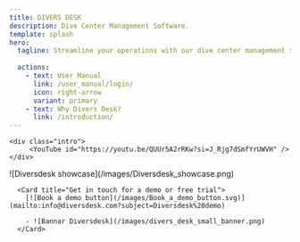 ```yaml
---
title: DIVERS DESK
description: Dive Center Management Software.
template: splash
hero:
  tagline: Streamline your operations with our dive center management software
 
  actions:
    - text: User Manual
      link: /user_manual/login/
      icon: right-arrow
      variant: primary
    - text: Why Divers Desk?
      link: /introduction/
---
```



<style>
{`
     .intro{
        position: relative;
        top: -22em;
        left: 55%;
        width: 27em;
     }
     .mid-body{
      margin-top: -15em !important;
     }

    /* Small devices (portrait tablets and large phones, 600px and up) */
    @media only screen and (max-width: 600px) {
        .intro{
          position: relative;
          top: 0em;
          left: 2%;
          width: 20em;
          margin-bottom: 2%;
      }
      .mid-body{
        margin-top: 5em !important;
     }

    }

`}

</style>
    <div class="intro">
         <YouTube id="https://youtu.be/QUUr5A2rRKw?si=J_Rjg7dSmfYrUWVH" />
    </div>
<div class="mid-body">
  <CardGrid stagger>
    <Card title="Seamless planning, anytime, anywhere">
        ![Diversdesk showcase](/images/Diversdesk_showcase.png)
      </Card>

      <Card title="Get in touch for a demo or free trial">
        [![Book a demo button](/images/Book_a_demo_button.svg)](mailto:info@diversdesk.com?subject=Diversdesk%20demo) 
        
        - ![Bannar Diversdesk](/images/divers_desk_small_banner.png)
      </Card>
  </CardGrid>
</div>

